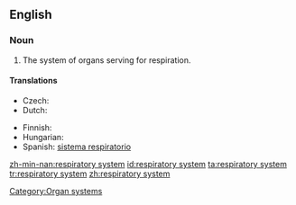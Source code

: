 ==English==
{{wikipedia}}
===Noun===
{{en-noun}}

# {{anatomy}} The system of organs serving for respiration.

====Translations====
{{trans-top|system of organs}}
* Czech: {{t-|cs|dýchací soustava|f}}
* Dutch: {{t-|nl|luchtwegstelsel|n}}
{{trans-mid}}
* Finnish: {{t-|fi|hengityselimistö}}
* Hungarian: {{t|hu|légzőrendszer}}
* Spanish: [[sistema respiratorio]] {{m}}
{{trans-bottom}}

[[Category:Organ systems]]

[[zh-min-nan:respiratory system]]
[[id:respiratory system]]
[[ta:respiratory system]]
[[tr:respiratory system]]
[[zh:respiratory system]]